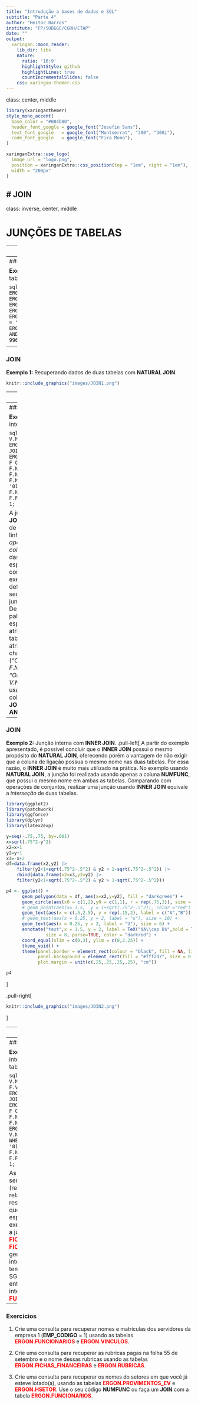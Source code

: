```yaml
---
title: "Introdução a bases de dados e SQL"
subtitle: "Parte 4"
author: "Heitor Barros"
institute: "FP/SUBGGC/CGRH/CTAP"
date: ""
output:
  xaringan::moon_reader:
    lib_dir: libs
    nature:
      ratio: '16:9'
      highlightStyle: github
      highlightLines: true
      countIncrementalSlides: false
    css: xaringan-themer.css
---
```

class: center, middle
```r
library(xaringanthemer)
style_mono_accent(
  base_color = "#004b80", 
  header_font_google = google_font("Josefin Sans"),
  text_font_google   = google_font("Montserrat", "300", "300i"),
  code_font_google   = google_font("Fira Mono"),
)
```

```r
xaringanExtra::use_logo(
  image_url = "logo.png",
  position = xaringanExtra::css_position(top = "1em", right = "1em"),
  width = "200px"
)

```
# JOIN
---
class: inverse, center, middle

# JUNÇÕES DE TABELAS

---
### JOIN

As junções são utilizadas em instruções **SELECT** para recuperar dados de duas tabelas e “juntá-los” com o objetivo de produzir uma saída combinada. As tabelas envolvidas em uma junção precisam compartilhar dados em comum através de um ou mais atributos. Na maioria
das vezes (embora não necessariamente) estes atributos que “conectam” as tabelas estarão vinculados através de uma ligação Chave Primária-Chave Estrangeira.
</br></br>
Definimos **chave primária** como o atributo ou conjunto de atributos em uma tabela que identifica de forma exclusiva cada registro nessa tabela. Uma chave primária deve ser única, ou seja, não pode haver dois registros com o mesmo valor na coluna ou conjunto de colunas que compõem a chave primária. A chave primária também deve ser *não nula*, o que significa que cada registro deve ter um valor válido na chave primária.
</br>
Ex.: Atributo **NUMERO** na tabela <strong style="color:red;">FUNCIONARIOS</strong>.
</br></br>
Definimos **chave estrangeira** como o atributo ou conjunto de atributos em uma tabela estabelece uma relação entre essa tabela e outra tabela, geralmente por meio da chave primária da outra tabela.
</br>
Ex.: Atributo **NUMFUNC** na tabela <strong style="color:red;">FICHAS_FINANCEIRAS</strong>
---
### JOIN

**Exemplo 1:** Recuperando dados de duas tabelas com **NATURAL JOIN**.  

```sql
SELECT DISTINCT 
  ERGON.VINCULOS.MATRIC
  , ERGON.FICHAS_FINANCEIRAS.VALOR
FROM 
  ERGON.VINCULOS
  NATURAL JOIN ERGON.FICHAS_FINANCEIRAS
WHERE 
    ERGON.FICHAS_FINANCEIRAS.MES_ANO_FOLHA = '01/09/2023' 
    AND ERGON.FICHAS_FINANCEIRAS.NUM_FOLHA = 1 
    AND ERGON.FICHAS_FINANCEIRAS.RUBRICA = 996
ORDER BY 1;
```


<p style='font-size:20px'>
Junções entre tabelas são sempre realizadas aos pares e seguindo ordem especificada na cláusula <strong>FROM</strong>. Internamente, o SGBD realiza a <em>junção natural</em> das tabelas, gerando um resultado intermediário (uma relação temporária na memória de trabalho do SGBD). Neste resultado intermediário, teremos um conjunto contendo todas os registros da tabela <strong style="color:red;">VINCULOS</strong> corretamente “casados” com os registros de <strong style="color:red;">FICHAS_FINANCEIRAS</strong>. Conceitualmente, a operação de junção não descarta nenhum atributo do par de tabelas envolvidas. Por isso, o resultado intermediário contém todos os atributos de
<strong style="color:red;">VINCULOS</strong> e todos os de <strong style="color:red;">FICHAS_FINANCEIRAS</strong> (só uma versão de cada de <strong>NUMFUNC</strong> e <strong>NUMVINC</strong> são mantidos, pois esses atributos são comuns a ambas as tabelas).
</p>

---
### JOIN
**Exemplo 1:** Recuperando dados de duas tabelas com **NATURAL JOIN**.  

```r
knitr::include_graphics("images/JOIN1.png")
```


---
### JOIN

**Exemplo 1:** Recuperando dados de duas tabelas com **NATURAL JOIN**.  
```sql
SELECT DISTINCT V.MATRIC, F.VALOR
FROM ERGON.VINCULOS V NATURAL JOIN ERGON.FICHAS_FINANCEIRAS F
WHERE 
    F.MES_ANO_FOLHA = '01/09/2023' 
    AND F.NUM_FOLHA = 1 
    AND F.RUBRICA = 996
ORDER BY 1;
```

O **NATURAL JOIN** é o modo mais simples de juntar tabelas, pois não é necessário explicitar com quais colunas estamos realizando o **JOIN**. O SGBD detecta automaticamente as colunas com mesmo nome nas duas tabelas. 
</br></br>
Para evitar a repetição de nomes longos, podemos podemos criar rótulos para as tabelas. Geralmente, adotamos uma ou duas letras para representar as tabelas. Os rótulos das tabelas podem ser usados em todas as cláusulas da consulta e são obrigatórios apenas para **remover ambiguidade**.

---
### JOIN

**Exemplo 2:** Junção interna com **INNER JOIN**. 

```sql
SELECT DISTINCT V.MATRIC, F.VALOR
FROM 
  ERGON.VINCULOS V 
  INNER JOIN ERGON.FICHAS_FINANCEIRAS F
  ON V.NUMFUNC = F.NUMFUNC
  AND V.NUMERO = F.NUMVINC
WHERE 
    F.MES_ANO_FOLHA = '01/09/2023' 
    AND F.NUM_FOLHA = 1 
    AND F.RUBRICA = 996
ORDER BY 1;
```


A junção interna (**INNER JOIN**) combina uma linha de uma tabela A com uma linha de uma tabela B *apenas quando há coincidência* nos valores das colunas especificadas na condição de junção. No exemplo, iniciamos definimos as colunas e seus apelidos e o tipo de junção a ser realizado. Depois, usando a palavra-chave **ON**, especificamos quais atributos ligam as duas tabelas. A ordem dos atributos após a palavra-chave **ON** é indiferente (*"ON V.NUMFUNC = F.NUMFUNC"* equivale a *"ON F.NUMFUNC = V.NUMFUNC"*). Podemos usar diversas duplas de colunas para realizar o **JOIN** usando o operador **AND**. 

---
### JOIN

**Exemplo 2:** Junção interna com **INNER JOIN**. 
.pull-left[
A partir do exemplo apresentado, é possível concluir que o **INNER JOIN** possui o mesmo propósito do **NATURAL JOIN**, oferecendo porém a vantagem de não exigir que a coluna de ligação possua o mesmo nome nas duas tabelas. Por essa razão, o **INNER JOIN** é muito mais utilizado na prática. No exemplo usando **NATURAL JOIN**, a junção foi realizada usando apenas a coluna **NUMFUNC**, que possui o mesmo nome em ambas as tabelas. Comparando com operações de conjuntos, realizar uma junção usando **INNER JOIN** equivale a *interseção* de duas tabelas.

```r
library(ggplot2)
library(patchwork)
library(ggforce)
library(dplyr)
library(latex2exp)

y=seq(-.75,.75, by=.001) 
x=sqrt(.75^2-y^2)
x2=x+1
y2=y+1
x3=-x+2
df=data.frame(x2,y2) |> 
    filter(y2<1+sqrt(.75^2-.5^2) & y2 > 1-sqrt(.75^2-.5^2)) |> 
    rbind(data.frame(x2=x3,y2=y2) |> 
    filter(y2<1+sqrt(.75^2-.5^2) & y2 > 1-sqrt(.75^2-.5^2)))

p4 <- ggplot() +
      geom_polygon(data = df, aes(x=x2,y=y2), fill = "darkgreen") +
      geom_circle(aes(x0 = c(1,2),y0 = c(1,1), r = rep(.75,2)), size = 2, n = 1000) +
      # geom_point(aes(x= 1.5,  y = 1+sqrt(.75^2-.5^2)), color ="red") +
      geom_text(aes(x = c(.5,2.5), y = rep(.15,2), label = c("A","B")), size = 6) +
      # geom_text(aes(x = 0.25, y = 2, label = "u"), size = 10) +
      geom_text(aes(x = 0.25, y = 2, label = "U"), size = 6) +
      annotate("text",x = 1.5, y = 2, label = TeX("$A\\cap B$",bold = T, output="character"), 
               size = 8, parse=TRUE, color = "darkred") +
      coord_equal(xlim = c(0,3), ylim = c(0,2.25)) +
      theme_void() + 
      theme(panel.border = element_rect(colour = "black", fill = NA, linewidth = 2),
            panel.background = element_rect(fill = "#fff2d7", size = 0.5, linetype = "solid"),
            plot.margin = unit(c(.25,.25,.25,.25), "cm"))

p4
```
]

.pull-right[
```r
knitr::include_graphics("images/JOIN2.png")
```
]

---
### JOIN

**Exemplo 3:** Sintaxe alternativa do **INNER JOIN**. 

```sql
SELECT DISTINCT V.MATRIC, F.VALOR
FROM 
  ERGON.VINCULOS V 
  , ERGON.FICHAS_FINANCEIRAS F
WHERE 
    V.NUMFUNC = F.NUMFUNC
    AND V.NUMERO = F.NUMVINC
    AND F.MES_ANO_FOLHA = '01/09/2023' 
    AND F.NUM_FOLHA = 1 
    AND F.RUBRICA = 996
ORDER BY 1;
```

Nesta sintaxe, chamada de *forma implicita*, as tabelas são listadas separadas por vírgulas na cláusula **FROM** e especificamos as colunas usadas na junção na cláusula **WHERE**. 

---
### JOIN

**Exemplo 4:** Junção interna com mais de duas tabelas com **INNER JOIN**. 

```sql
SELECT DISTINCT V.MATRIC, FU.NOME, F.VALOR
FROM 
  ERGON.VINCULOS V 
  INNER JOIN ERGON.FICHAS_FINANCEIRAS F
  ON V.NUMFUNC = F.NUMFUNC
  AND V.NUMERO = F.NUMVINC
  INNER JOIN ERGON.FUNCIONARIOS FU
  ON V.NUMFUNC = FU.NUMERO
WHERE 
    F.MES_ANO_FOLHA = '01/09/2023' 
    AND F.NUM_FOLHA = 1 
    AND F.RUBRICA = 996
ORDER BY 1;
```

As junções ocorrem sempre em pares (resolvendo duas relações de cada vez), respeitando a ordem em que estes pares são especificados. No exemplo, o SGBD realiza a junção das tabelas <strong style="color:red;">FICHAS_FINANCEIRAS</strong> e <strong style="color:red;">FICHAS_FINANCEIRAS</strong>, gerando uma tabela intermediária (relação temporária). Depois, o SGBD realiza a junção entre a tabela intermediária e a tabela <strong style="color:red;">FUNCIONARIOS</strong>.
---
### Exercícios

1. Crie uma consulta para recuperar nomes e matrículas dos servidores da empresa 1 (**EMP_CODIGO** = 1) usando as tabelas <strong style="color:red;">ERGON.FUNCIONARIOS</strong> e <strong style="color:red;">ERGON.VINCULOS</strong>.

2. Crie uma consulta para recuperar as rubricas pagas na folha 55 de setembro e o nome dessas rubricas usando as tabelas <strong style="color:red;">ERGON.FICHAS_FINANCEIRAS</strong> e <strong style="color:red;">ERGON.RUBRICAS</strong>.

3. Crie uma consulta para recuperar os nomes do setores em que você já esteve lotado(a), usando as tabelas <strong style="color:red;">ERGON.PROVIMENTOS_EV</strong> e <strong style="color:red;">ERGON.HSETOR</strong>. Use o seu código **NUMFUNC** ou faça um **JOIN** com a tabela <strong style="color:red;">ERGON.FUNCIONARIOS</strong>.
